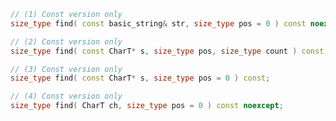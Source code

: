 ```cpp
// (1) Const version only
size_type find( const basic_string& str, size_type pos = 0 ) const noexcept;

// (2) Const version only
size_type find( const CharT* s, size_type pos, size_type count ) const;

// (3) Const version only
size_type find( const CharT* s, size_type pos = 0 ) const;

// (4) Const version only
size_type find( CharT ch, size_type pos = 0 ) const noexcept;
```
